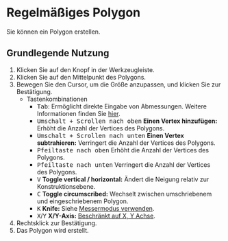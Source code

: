 
# Regelmäßiges Polygon

<Reference shortcut='' command='Polygon' button='Werkzeugleiste' />

Sie können ein Polygon erstellen.

## Grundlegende Nutzung

1. Klicken Sie auf den <ButtonIcon type="button-regular-polygon" /> Knopf in der Werkzeugleiste.
2. Klicken Sie auf den Mittelpunkt des Polygons.
3. Bewegen Sie den Cursor, um die Größe anzupassen, und klicken Sie zur Bestätigung.
   - <Kst>Tastenkombinationen</Kst>
      - <kbd>Tab</kbd>: Ermöglicht direkte Eingabe von Abmessungen. Weitere Informationen finden Sie [hier](/tool/sketching-essentials#specify-dimensions-numerically).
      - <kbd>Umschalt + Scrollen nach oben</kbd> **Einen Vertex hinzufügen:** Erhöht die Anzahl der Vertices des Polygons.
      - <kbd>Umschalt + Scrollen nach unten</kbd> **Einen Vertex subtrahieren:** Verringert die Anzahl der Vertices des Polygons.
      - <kbd>Pfeiltaste nach oben</kbd> Erhöht die Anzahl der Vertices des Polygons.
      - <kbd>Pfeiltaste nach unten</kbd> Verringert die Anzahl der Vertices des Polygons.
      - <kbd>V</kbd> **Toggle vertical / horizontal:** Ändert die Neigung relativ zur Konstruktionsebene.
      - <kbd>C</kbd> **Toggle circumscribed:** Wechselt zwischen umschriebenem und eingeschriebenem Polygon.
      - <kbd>K</kbd> **Knife:** Siehe [Messermodus verwenden](/tool/sketching-essentials#use-knife-mode).
      - <kbd>X</kbd>/<kbd>Y</kbd> **X/Y-Axis:** [Beschränkt auf X, Y Achse](/tool/sketching-essentials#constrain-to-an-axis).
4. Rechtsklick zur Bestätigung.
5. Das Polygon wird erstellt.


<VideoPlayer fileName="polygon"/>